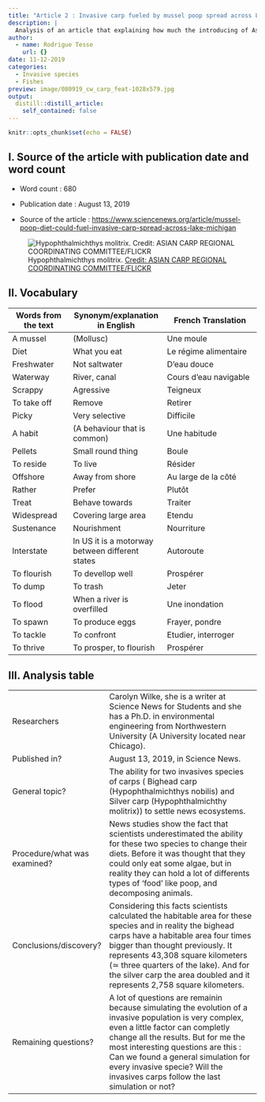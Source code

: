```yaml
---
title: "Article 2 : Invasive carp fueled by mussel poop spread across Lake Michigan"
description: |
  Analysis of an article that explaining how much the introducing of Asian carps could destroy the local ecosystem.
author:
  - name: Rodrigue Tesse
    url: {}
date: 11-12-2019
categories:
  - Invasive species
  - Fishes
preview: image/080919_cw_carp_feat-1028x579.jpg
output:
  distill::distill_article:
    self_contained: false
---
```


```r
knitr::opts_chunk$set(echo = FALSE)
```

## I. Source of the article with publication date and word count 

* Word count : 680

* Publication date : August 13, 2019

* Source of the article : <https://www.sciencenews.org/article/mussel-poop-diet-could-fuel-invasive-carp-spread-across-lake-michigan>

![Hypophthalmichthys molitrix. [Credit: ASIAN CARP REGIONAL COORDINATING COMMITTEE/FLICKR](https://www.sciencenews.org/article/mussel-poop-diet-could-fuel-invasive-carp-spread-across-lake-michigan) ](image/080919_cw_carp_feat-1028x579.jpg)



## II. Vocabulary

| Words from the text | Synonym/explanation in English | French Translation           |
| ------------------- | ------------------------------ |------------------------------|
| A mussel                  | (Mollusc)    | Une moule |
| Diet | What you eat | Le régime alimentaire |
| Freshwater | Not saltwater | D'eau douce |
| Waterway | River, canal | Cours d'eau navigable |
| Scrappy | Agressive | Teigneux |
| To take off | Remove | Retirer |
| Picky | Very selective | Difficile |
| A habit | (A behaviour that is common) | Une habitude |
| Pellets | Small round thing | Boule |
| To reside | To live | Résider |
| Offshore | Away from shore | Au large de la côté |
| Rather | Prefer | Plutôt |
| Treat | Behave towards | Traiter |
| Widespread | Covering large area | Etendu |
| Sustenance | Nourishment | Nourriture |
| Interstate | In US it is a motorway between different states | Autoroute |
| To flourish | To devellop well | Prospérer |
| To dump| To trash | Jeter |
| To flood | When a river is overfilled | Une inondation |
| To spawn | To produce eggs | Frayer, pondre |
| To tackle | To confront | Etudier, interroger |
| To thrive | To prosper, to flourish | Prospérer |

## III. Analysis table 
|                              |                                                                     |
| ---------------------------- | ------------------------------------------------------------------- |
| Researchers                  | Carolyn Wilke, she is a writer at Science News for Students and she has a Ph.D. in environmental engineering from Northwestern University (A University located near Chicago). |
| Published in?                | August 13, 2019, in Science News. |
| General topic?               | The ability for two invasives species of carps ( Bighead carp (Hypophthalmichthys nobilis) and Silver carp (Hypophthalmichthy molitrix)) to settle news ecosystems. |
| Procedure/what was examined? | News studies show the fact that scientists underestimated the ability for these two species to change their diets. Before it was thought that they could only eat some algae, but in reality they can hold a lot of differents types of 'food' like poop, and decomposing animals. |
| Conclusions/discovery?       | Considering this facts scientists calculated the habitable area for these species and in reality the bighead carps have a habitable area four times bigger than thought previously. It represents 43,308 square kilometers (≃ three quarters of the lake). And for the silver carp the area doubled and it represents 2,758 square kilometers. |
| Remaining questions?         | A lot of questions are remainin because simulating the evolution of a invasive population is very complex, even a little factor can completly change all the results. But for me the most interesting questions are this : Can we found a general simulation for every invasive specie? Will the invasives carps follow the last simulation or not? |

